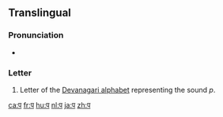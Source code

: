 {{Devanagari character info|hex=92a|name=DEVANAGARI LETTER PA|image=[[File:Deva-प-order.gif|100px]]}}
{{also|ष|ण}}
==Translingual==

===Pronunciation===
* {{IPA|/pə/|lang=mul}}

===Letter===
{{mul-Deva|pa}}

# Letter of the [[Devanagari alphabet]] representing the sound ''p''.

[[ca:प]]
[[fr:प]]
[[hu:प]]
[[nl:प]]
[[ja:प]]
[[zh:प]]